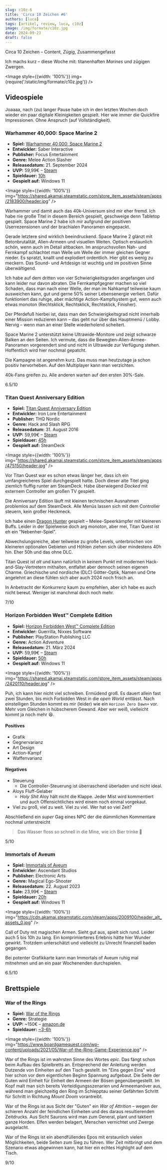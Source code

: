 ```yaml
---
slug: c10z-6
title: 'Circa 10 Zeichen #6'
authors: [luca]
tags: [artikel, review, luca, c10z]
image: /img/formate/c10z.jpg
date: 2024-09-23
draft: false
---
```




Circa 10 Zeichen – Content, _Zügig_, Zusammengefasst

Ich machs kurz – diese Woche mit: titanenhaften *Marines* und zügigen Zwergen.

<Image style={{width: '100%'}} img={require('/static/img/formate/c10z.jpg')} />

<!--truncate-->

## Videospiele

Joaaaa, nach (zu) langer Pause habe ich in den letzten Wochen doch wieder ein paar digitale Kleinigkeiten gespielt. Hier wie immer die Quickfire Impressionen. Ohne Anspruch (auf Vollständigkeit).

### Warhammer 40,000: Space Marine 2

- **Spiel:** [Warhammer 40,000: Space Marine 2](https://store.steampowered.com/app/2183900/Warhammer_40000_Space_Marine_2)
- **Entwickler:** Saber Interactive
- **Publisher:** Focus Entertainment
- **Genre:** Melee Action Slasher
- **Releasedatum:** 21. September 2024
- **UVP:** 59,99€ – [Steam](https://store.steampowered.com/app/2183900/Warhammer_40000_Space_Marine_2)
- **Spieldauer:** [10h](https://howlongtobeat.com/game/101254)
- **Gespielt auf:** Windows 11

<Image style={{width: '100%'}} img="https://shared.akamai.steamstatic.com/store_item_assets/steam/apps/2183900/header.jpg" />

Warhammer und damit auch das 40k-Universum sind mir eher fremd. Ich habe nie große Titel in diesem Bereich gespielt, geschweige denn Tabletop gespielt. Space Marine 2 habe ich mir aufgrund der positiven Userrezensionen und der brachialen Panoramen eingepackt.

Gerade letztere sind wirklich beeindruckend. Space Marine 2 glänzt mit Betonbrutalität, Alien-Armeen und visuellen Weiten. Optisch erstaunlich schön, wenn auch im Detail altbacken. Im anspruchsvollen Nah- und Fernkampf schlachtet man Welle um Welle der immer gleichen Gegner nieder. Es spratzt, knallt und explodiert ordentlich. Hier gibt es wenig zu meckern. Das Sound- und Artdesign ist wuchtig und im positiven Sinne überwältigend.

Ich habe auf dem dritten von vier Schwierigkeitsgraden angefangen und kann leider nur davon abraten. Die Fernkampfgegner machen so viel Schaden, dass man nach einer Welle, der man im Nahkampf teilweise kaum ausweichen kann, gut und gerne 50% seiner Lebensenergie verliert. Dafür funktioniert das ruhige, aber mächtige Action-Kampfsystem gut, wenn auch etwas monoton (Rechtsklick, Rechtsklick, Rechtsklick, Finisher).

Der Pferdefuß hierbei ist, dass man den Schwierigkeitsgrad nicht innerhalb einer Mission reduzieren kann – das geht nur über das Hauptmenü / Lobby. Nervig – wenn man an einer Stelle wiederholend scheitert.

Space Marine 2 unterstützt keine Ultrawide-Monitore und zeigt schwarze Balken an den Seiten. Ich vermute, dass die Bewegten-Alien-Armee-Panoramen vorgerendert sind und nicht in Ultrawide zur Verfügung stehen. Hoffentlich wird hier nochmal gepatcht.

Die Kampagne ist angenehm kurz. Das muss man heutzutage ja schon positiv hervorheben.
Auf den Multiplayer kann man verzichten.

40k-Fans greifen zu. Alle anderen warten auf den ersten 30%-Sale.

6.5/10

### Titan Quest Anniversary Edition

- **Spiel:** [Titan Quest Anniversary Edition](https://store.steampowered.com/app/475150/Titan_Quest_Anniversary_Edition/)
- **Entwickler:** Iron Lore Entertainment
- **Publisher:** THQ Nordic
- **Genre:** Hack and Slash RPG
- **Releasedatum:** 31. August 2016
- **UVP:** 59,99€ – [Steam](https://store.steampowered.com/app/475150/Titan_Quest_Anniversary_Edition/)
- **Spieldauer:** [45h](https://howlongtobeat.com/game/39689)
- **Gespielt auf:** SteamDeck

<Image style={{width: '100%'}} img="https://shared.akamai.steamstatic.com/store_item_assets/steam/apps/475150/header.jpg" />

Vor Titan Quest war es schon etwas länger her, dass ich ein umfangreicheres Spiel durchgespielt hatte. Doch dieser alte Titel ging ziemlich fluffig runter am SteamDeck. Habe überwiegend *Docked* mit externem Controller am großen TV gespielt.

Die Anniversary Edition läuft mit kleinen technischen Ausnahmen problemlos auf dem SteamDeck. Alle Menüs lassen sich mit dem Controller steuern, kein großer Heckmeck.

Ich habe einen [Dragon Hunter](https://steamcommunity.com/sharedfiles/filedetails/?id=1391778605) gespielt – Melee-Speerkämpfer mit kleineren Buffs. Leider in der Spielweise doch arg monoton, aber mei, Titan Quest ist eh ein "Nebenher-Spiel".

Abwechslungsreiche, aber teilweise zu große Levels, unterbrochen von kleineren optionalen Gebieten und Höhlen ziehen sich über mindestens 40h hin. Eher 50h und das ohne DLC.

Titan Quest ist *alt* und kann natürlich in keinem Punkt mit modernen Hack-and-Slay-Vertretern mithalten, entfaltet aber dennoch seinen eigenen Charme. Griechische und nordische (DLC) Götter-Optik, Namen und Orte angelehnt an diese fühlen sich aber auch 2024 noch frisch an.

In Anbetracht der Konkurrenz kaum zu empfehlen, aber ich habe es auch nicht bereut. Weniger ist manchmal doch noch mehr.

7/10

### Horizon Forbidden West™ Complete Edition

- **Spiel:** [Horizon Forbidden West™ Complete Edition](https://store.steampowered.com/app/2420110/Horizon_Forbidden_West_Complete_Edition/)
- **Entwickler:**  Guerrilla, Nixxes Software
- **Publisher:** PlayStation Publishing LLC
- **Genre:** Action Adventure
- **Releasedatum:** 21. März 2024
- **UVP:** 59,99€ – [Steam](https://store.steampowered.com/app/2420110/Horizon_Forbidden_West_Complete_Edition/)
- **Spieldauer:** [50h](https://howlongtobeat.com/game/39689)
- **Gespielt auf:** Windows 11

<Image style={{width: '100%'}} img="https://shared.akamai.steamstatic.com/store_item_assets/steam/apps/2420110/header.jpg" />

Puh, ich kann hier nicht viel schreiben. Ermüdend groß. Es dauert allein fast zwei Stunden, bis mich Forbidden West in die *open World* entlässt. Nach einstelligen Stunden kommt es mir (leider) wie ein `Horizon Zero Dawn+` vor. Mehr vom Gleichen in hübscherem Gewand. Aber wer weiß, vielleicht kommt ja noch mehr 😆.

#### Positives

+ Grafik
+ Gegnervarianz
+ Art Design
+ Action-Kampf
+ Waffenvarianz

#### Negatives

- Steuerung
  - Die Controller-Steuerung ist überraschend überladen und nicht ideal.
- Aloys Fluff-Gelaber
  - *Holy Shit* Aloy hält nicht die Klappe. Jeder Mist wird kommentiert und auch Offensichtliches wird einem noch einmal vorgekaut.
- Viel zu groß, viel zu weit. Viel zu viel. Wer hat so viel Zeit?

Abschließend ein *super* Gag eines NPC der die dümmlichen Kommentare nochmal unterstreicht

> Das Wasser floss so schnell in die Mine, wie ich Bier trinke 🍻

5/10

### Immortals of Aveum

- **Spiel:** [Immortals of Aveum](https://store.steampowered.com/app/2009100/Immortals_of_Aveum/)
- **Entwickler:** Ascendant Studios
- **Publisher:** Electronic Arts
- **Genre:** Magical Ego-Shooter
- **Releasedatum:** 22. August 2023
- **Sale:** 23,99€ – [Steam](https://store.steampowered.com/app/2009100/Immortals_of_Aveum/)
- **Spieldauer:** [20h](https://howlongtobeat.com/game/118227)
- **Gespielt auf:** Windows 11

<Image style={{width: '100%'}} img="https://cdn.akamai.steamstatic.com/steam/apps/2009100/header_alt_assets_0.jpg" />

Call of Duty mit magischen Armen. Sieht gut aus, spielt sich rund. Leider auch 5 bis 10h zu lang. Ein komprimierteres Erlebnis hätte hier Wunder gewirkt.
Trotzdem unterschätzt und vielleicht zu Unrecht finanziell baden gegangen.

Bei potenter Grafikkarte kann man Immortals of Aveum ruhig mal mitnehmen und an ein paar Wochenenden durchspielen.

6.5/10

## Brettspiele

### War of the Rings

- **Spiel:** [War of the Rings](https://boardgamegeek.com/boardgame/115746/war-ring-second-edition)
- **Genre:** Strategie
- **UVP:** ~150€ – [amazon.de](https://www.amazon.de/Fantasy-Flight-Games-Ring-Board/dp/1903385113)
- **Spieldauer:** [~3-6h](https://boardgamegeek.com/boardgame/115746/war-ring-second-edition)

<Image style={{width: '100%'}} img="https://www.boardgamequest.com/wp-content/uploads/2021/05/War-of-the-Ring-Game-Experience.jpg" />

War of the Rings ist im wahrsten Sinne des Wortes *epic*. Das fängt schon beim Aufbau des Spielbretts an. Entsprechend der Anleitung werden Dutzende von Einheiten auf den Tisch gestellt. Im "Eins gegen Eins" wird hier schon vor dem eigentlichen Beginn Spannung aufgebaut. Die Seite der Guten wird Einheit für Einheit den Armeen der Bösen gegenübergestellt. Im Kopf malt man sich bereits Verteidigungsszenarien und Armeemanöver aus, während man gleichzeitig den Ring im Schlepptau seiner Gefährten Schritt für Schritt in Richtung *Mount Doom* vorantreibt.

War of the Rings ist aus Sicht der "Guten" ein *War of Attrition* – wegen der schieren Anzahl der feindlichen Einheiten und des daraus resultierenden Zeitdrucks.
Aus Sicht Saurons wird man zum General, plant und taktiert ganze Horden. Elfen werden belagert, Menschen vernichtet und Zwerge ausgelacht.

War of the Rings ist ein abendfüllendes Epos mit erstaunlich vielen Möglichkeiten, beide Seiten zum Sieg zu führen.
Wer Zeit mitbringt und dem Szenario etwas abgewinnen kann, hat hier ein echtes Highlight auf dem Tisch.

9/10
